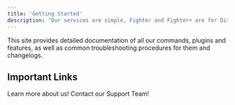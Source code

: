 ```yaml
---
title: 'Getting Started'
description: 'Our services are simple, Fighter and Fighter+ are for Discord Server moderation while oPenWorks is for ER:LC moderation. Check out how to make the bots suit your server better in our docs!'
---
```


This site provides detailed documentation of all our commands, plugins and features, as well as common troubleshooting procedures for them and changelogs.

## Important Links

<CardGroup cols={2}>
  <Card
    title="Website"
    icon="globe"
    href="https://jestersoftware.xyz"
  >
    Learn more about us!
  </Card>
  <Card
    title="Support"
    icon="phone"
    href="https://api.jestersoftware.xyz/bots"
  >
    Contact our Support Team!
  </Card>
</CardGroup>
